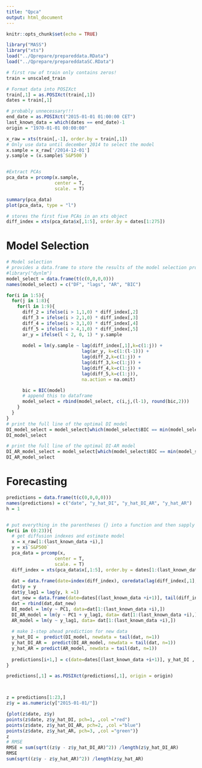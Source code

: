 ```yaml
---
title: "Qpca"
output: html_document
---
```


```r
knitr::opts_chunk$set(echo = TRUE)
```


```r
library("MASS")
library("xts")
load("../Qprepare/prepareddata.RData")
load("../Qprepare/prepareddataSC.RData")

# first row of train only contains zeros!
train = unscaled_train

# Format data into POSIXct 
train[,1] = as.POSIXct(train[,1])
dates = train[,1]

# probably unnecessary!!!
end_date = as.POSIXct("2015-01-01 01:00:00 CET")
last_known_data = which(dates == end_date)-1
origin = "1970-01-01 00:00:00"

x_raw = xts(train[,-1], order.by = train[,1])
# Only use data until december 2014 to select the model
x.sample = x_raw['/2014-12-01']
y.sample = (x.sample$`S&P500`)


#Extract PCAs
pca_data = prcomp(x.sample,
                  center = T,
                  scale. = T)

summary(pca_data)
plot(pca_data, type = "l")

# stores the first five PCAs in an xts object
diff_index = xts(pca_data$x[,1:5], order.by = dates[1:275])
```
# Model Selection

```R
# Model selection
# provides a data.frame to store the results of the model selection process
#library("dynlm")
model_select = data.frame(t(c(0,0,0,0)))
names(model_select) = c("DF", "lags", "AR", "BIC")

for(i in 1:5){
  for(j in 1:8){
    for(l in 1:9){
      diff_2 = ifelse(i > 1,1,0) * diff_index[,2] 
      diff_3 = ifelse(i > 2,1,0) * diff_index[,3] 
      diff_4 = ifelse(i > 3,1,0) * diff_index[,4] 
      diff_5 = ifelse(i > 4,1,0) * diff_index[,5]
      ar_y = ifelse(l < 2, 0, 1) * y.sample
     
      model = lm(y.sample ~ lag(diff_index[,1],k=c(1:j)) + 
                            lag(ar_y, k=c(1:(l-1))) +
                            lag(diff_2,k=c(1:j)) +
                            lag(diff_3,k=c(1:j)) +
                            lag(diff_4,k=c(1:j)) +
                            lag(diff_5,k=c(1:j)), 
                            na.action = na.omit)

      bic = BIC(model)
      # append this to dataframe
      model_select = rbind(model_select, c(i,j,(l-1), round(bic,2)))
    }
  }
}
# print the full line of the optimal DI model
DI_model_select = model_select[which(model_select$BIC == min(model_select[model_select$AR == 0,"BIC"])),]
DI_model_select

# print the full line of the optimal DI-AR model
DI_AR_model_select = model_select[which(model_select$BIC == min(model_select[model_select$AR > 0,"BIC"])),]
DI_AR_model_select

```

# Forecasting
```R

predictions = data.frame(t(c(0,0,0,0)))
names(predictions) = c("date", "y_hat_DI", "y_hat_DI_AR", "y_hat_AR")
h = 1


# put everything in the parentheses {} into a function and then sapply (0:23) over the function 
for(i in (0:23)){
  # get diffusion indexes and estimate model
  x = x_raw[1:(last_known_data +i),] 
  y = x$`S&P500`
  pca_data = prcomp(x,
                  center = T,
                  scale. = T)
  diff_index = xts(pca_data$x[,1:5], order.by = dates[1:(last_known_data +i)] )
  
  dat = data.frame(date=index(diff_index), coredata(lag(diff_index[,1], k =1)))
  dat$y = y
  dat$y_lag1 = lag(y, k =1)
  dat_new = data.frame(date=dates[(last_known_data +i+1)], tail(diff_index[,1], n = 1),y=NA, y_lag1=tail(dat$y, n = 1), row.names = last_known_data+i+1)
  dat = rbind(dat,dat_new)
  DI_model = lm(y ~ PC1, data=dat[1:(last_known_data +i),])
  DI_AR_model = lm(y ~ PC1 + y_lag1, data= dat[1:(last_known_data +i),])
  AR_model = lm(y ~ y_lag1, data= dat[1:(last_known_data +i),])
  
  # make 1-step ahead prediction for new data
  y_hat_DI =  predict(DI_model, newdata = tail(dat, n=1))
  y_hat_DI_AR =  predict(DI_AR_model, newdata = tail(dat, n=1))
  y_hat_AR = predict(AR_model, newdata = tail(dat, n=1))
  
  predictions[i+1,] = c(date=dates[(last_known_data +i+1)], y_hat_DI , y_hat_DI_AR, y_hat_AR)
}

predictions[,1] = as.POSIXct(predictions[,1], origin = origin)



z = predictions[1:23,]
z$y = as.numeric(y["2015-01-01/"])

{plot(z$date, z$y)
points(z$date, z$y_hat_DI, pch=1, ,col ="red")
points(z$date, z$y_hat_DI_AR, pch=2, ,col ="blue")
points(z$date, z$y_hat_AR, pch=3, ,col ="green")}
z
# RMSE
RMSE = sum(sqrt((z$y - z$y_hat_DI_AR)^2)) /length(z$y_hat_DI_AR)
RMSE
sum(sqrt((z$y - z$y_hat_AR)^2)) /length(z$y_hat_AR)

```
